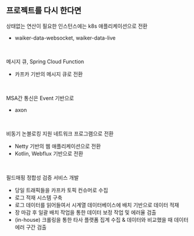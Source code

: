 ## 프로젝트를 다시 한다면

상태없는 연산이 필요한 인스턴스에는 k8s 애플리케이션으로 전환

- waiker-data-websocket, waiker-data-live

<br/>



메시지 큐, Spring Cloud Function

- 카프카 기반의 메시지 큐로 전환

<br/>



MSA간 통신은 Event 기반으로

- axon

<br/>



비동기 논블로킹 지원 네트워크 프로그램으로 전환

- Netty 기반의 웹 애플리케이션으로 전환
- Kotlin, Webflux 기반으로 전환

<br/>



필드매핑 정합성 검증 서비스 개발

- 당일 트래픽들을 카프카 토픽 컨슈머로 수집
- 로그 적재 시스템 구축
- 로그 데이터를 읽어들여서 시계열 데이터베이스에 배치 기반으로 데이터 적재
- 장 마감 후 일괄 배치 작업을 통한 데이터 보정 작업 및 에러율 검출
- (in-house) 크롤링을 통한 타사 플랫폼 집계 수집 & 데이터와 비교했을 때 데이터 에러 구간 검출

